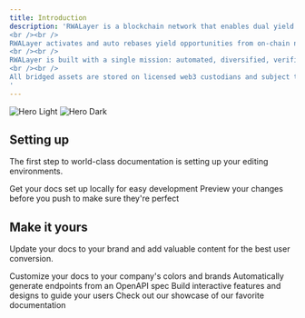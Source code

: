 ```yaml
---
title: Introduction
description: 'RWALayer is a blockchain network that enables dual yield. The goal of RWALayer is combining the yield from decentralized & real world markets. 
<br /><br />
RWALayer activates and auto rebases yield opportunities from on-chain native staking, precious metals, real estate, corporate & government bonds, carbon credits and private credit markets. 
<br /><br />
RWALayer is built with a single mission: automated, diversified, verifiable RWA yield made accessible to on-chain users. In order to achieve this mission, RWALayer builds Layer-2 for RWA economy, secured by restaking. In addition, RWALayer creates supplementary applications and software development kits for developers to build native products. 
<br /><br />
All bridged assets are stored on licensed web3 custodians and subject to available auto rebasing dual yield opportunities.
'
---
```


<img
  className="block dark:hidden"
  src="/images/hero-light.svg"
  alt="Hero Light"
/>
<img
  className="hidden dark:block"
  src="/images/hero-dark.svg"
  alt="Hero Dark"
/>

## Setting up

The first step to world-class documentation is setting up your editing environments.

<CardGroup cols={2}>
  <Card
    title="Edit Your Docs"
    icon="pen-to-square"
    href="https://mintlify.com/docs/quickstart"
  >
    Get your docs set up locally for easy development
  </Card>
  <Card
    title="Preview Changes"
    icon="image"
    href="https://mintlify.com/docs/development"
  >
    Preview your changes before you push to make sure they're perfect
  </Card>
</CardGroup>

## Make it yours

Update your docs to your brand and add valuable content for the best user conversion.

<CardGroup cols={2}>
  <Card
    title="Customize Style"
    icon="palette"
    href="https://mintlify.com/docs/settings/global"
  >
    Customize your docs to your company's colors and brands
  </Card>
  <Card
    title="Reference APIs"
    icon="code"
    href="https://mintlify.com/docs/api-playground/openapi"
  >
    Automatically generate endpoints from an OpenAPI spec
  </Card>
  <Card
    title="Add Components"
    icon="screwdriver-wrench"
    href="https://mintlify.com/docs/components/accordion"
  >
    Build interactive features and designs to guide your users
  </Card>
  <Card
    title="Get Inspiration"
    icon="stars"
    href="https://mintlify.com/customers"
  >
    Check out our showcase of our favorite documentation
  </Card>
</CardGroup>
